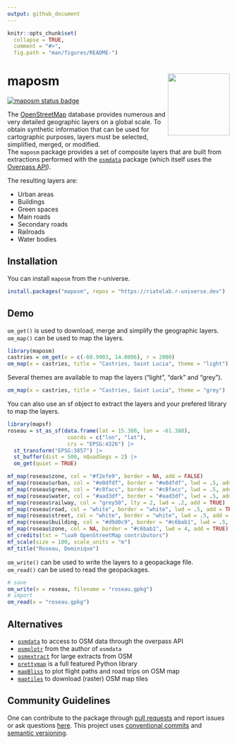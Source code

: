 ```yaml
---
output: github_document
---
```


```r
knitr::opts_chunk$set(
  collapse = TRUE,
  comment = "#>",
  fig.path = "man/figures/README-")

```

# maposm <img src="man/figures/logo.png" align="right" width="140"/>

[![maposm status badge](https://riatelab.r-universe.dev/maposm/badges/version)](https://riatelab.r-universe.dev/maposm)

The [OpenStreetMap](https://www.openstreetmap.org/) database provides numerous and very detailed geographic layers on a global scale. 
To obtain synthetic information that can be used for cartographic purposes, layers must be selected, simplified, merged, or modified.  
The `maposm` package provides a set of composite layers that are built from extractions performed with the [`osmdata`](https://docs.ropensci.org/osmdata/) package (which itself uses the [Overpass API](https://wiki.openstreetmap.org/wiki/Overpass_API)). 

The resulting layers are:

- Urban areas
- Buildings
- Green spaces
- Main roads 
- Secondary roads 
- Railroads 
- Water bodies

## Installation

You can install `maposm` from the r-universe.

```r
install.packages("maposm", repos = "https://riatelab.r-universe.dev")
```


## Demo

`om_get()` is used to download, merge and simplify the geographic layers.       
`om_map()` can be used to map the layers. 

```r
library(maposm)
castries = om_get(x = c(-60.9903, 14.0096), r = 2000)
om_map(x = castries, title = "Castries, Saint Lucia", theme = "light")
```

Several themes are available to map the layers ("light", "dark" and "grey").

```r
om_map(x = castries, title = "Castries, Saint Lucia", theme = "grey")
```

You can also use an sf object to extract the layers 
and your prefered library to map the layers.   
```r
library(mapsf)
roseau = st_as_sf(data.frame(lat = 15.300, lon = -61.388), 
                   coords = c("lon", "lat"), 
                   crs = "EPSG:4326") |>
  st_transform("EPSG:3857") |>
  st_buffer(dist = 500, nQuadSegs = 2) |> 
  om_get(quiet = TRUE)

mf_map(roseau$zone, col = "#f2efe9", border = NA, add = FALSE)
mf_map(roseau$urban, col = "#e0dfdf", border = "#e0dfdf", lwd = .5, add = TRUE)
mf_map(roseau$green, col = "#c8facc", border = "#c8facc", lwd = .5, add = TRUE)
mf_map(roseau$water, col = "#aad3df", border = "#aad3df", lwd = .5, add = TRUE)
mf_map(roseau$railway, col = "grey50", lty = 2, lwd = .2, add = TRUE)
mf_map(roseau$road, col = "white", border = "white", lwd = .5, add = TRUE)
mf_map(roseau$street, col = "white", border = "white", lwd = .5, add = TRUE)
mf_map(roseau$building, col = "#d9d0c9", border = "#c6bab1", lwd = .5, add = TRUE)
mf_map(roseau$zone, col = NA, border = "#c6bab1", lwd = 4, add = TRUE)
mf_credits(txt = "\ua9 OpenStreetMap contributors")
mf_scale(size = 100, scale_units = "m")
mf_title("Roseau, Dominique")
```


`om_write()` can be used to write the layers to a geopackage file.     
`om_read()` can be used to read the geopackages. 

```r
# save
om_write(x = roseau, filename = "roseau.gpkg")
# import
om_read(x = "roseau.gpkg")
```


## Alternatives

- [`osmdata`](https://github.com/ropensci/osmdata) to access to OSM data through the overpass API
- [`osmplotr`](https://docs.ropensci.org/osmplotr/) from the author of `osmdata`
- [`osmextract`](https://docs.ropensci.org/osmextract/) for large extracts from OSM 
- [`prettymap`](https://github.com/marceloprates/prettymaps) is a full featured Python library
- [`mapBliss`](https://github.com/benyamindsmith/mapBliss) to plot flight paths and road trips on OSM map
- [`maptiles`](https://github.com/riatelab/maptiles) to download (raster) OSM map tiles


## Community Guidelines

One can contribute to the package through [pull
requests](https://github.com/riatelab/maposm/pulls) and report issues or
ask questions [here](https://github.com/riatelab/maposm/issues).
This project uses [conventional
commits](https://www.conventionalcommits.org/en/v1.0.0-beta.3/) and
[semantic versioning](https://semver.org/).

